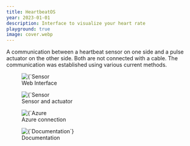 ```yaml
---
title: HeartbeatOS
year: 2023-01-01
description: Interface to visualize your heart rate
playground: true
image: cover.webp
---
```


A communication between a heartbeat sensor on one side and a pulse actuator on the other side. Both are not connected with a cable. The communication was established using various current methods.

<figure>
    <Image 
        src={`/projects/heartbeat-os/interface.webp`}
        alt={`Sensor and actuator`}
        width={593}
        height={305}
        priority
    />
    <figcaption>Web Interface</figcaption>
</figure>

<figure>
    <Image 
        src={`/projects/heartbeat-os/sensor.webp`}
        alt={`Sensor and actuator`}
        width={593}
        height={305}
        priority
    />
    <figcaption>Sensor and actuator</figcaption>
</figure>

<figure>
    <Image 
        src={`/projects/heartbeat-os/azure.webp`}
        alt={`Azure connection`}
        width={593}
        height={305}
        priority
    />
    <figcaption>Azure connection</figcaption>
</figure>

<figure>
    <Image 
        src={`/projects/heartbeat-os/doc.webp`}
        alt={`Documentation`}
        width={593}
        height={305}
        priority
    />
    <figcaption>Documentation</figcaption>
</figure>